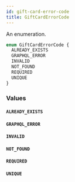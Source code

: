 ```yaml
---
id: gift-card-error-code
title: GiftCardErrorCode
---
```


An enumeration.

```graphql
enum GiftCardErrorCode {
  ALREADY_EXISTS
  GRAPHQL_ERROR
  INVALID
  NOT_FOUND
  REQUIRED
  UNIQUE
}
```

### Values

#### `ALREADY_EXISTS`

#### `GRAPHQL_ERROR`

#### `INVALID`

#### `NOT_FOUND`

#### `REQUIRED`

#### `UNIQUE`
